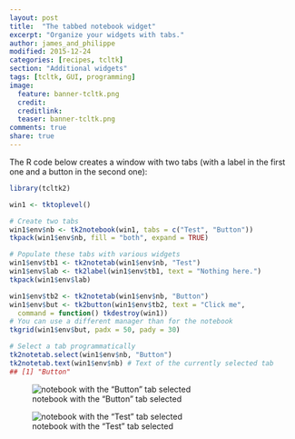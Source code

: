 ```yaml
---
layout: post
title:  "The tabbed notebook widget"
excerpt: "Organize your widgets with tabs."
author: james_and_philippe
modified: 2015-12-24
categories: [recipes, tcltk]
section: "Additional widgets"
tags: [tcltk, GUI, programming]
image:
  feature: banner-tcltk.png
  credit: 
  creditlink: 
  teaser: banner-tcltk.png
comments: true
share: true
---
```


The R code below creates a window with two tabs (with a label in the first one and a button in the second one):

```r
library(tcltk2)

win1 <- tktoplevel()

# Create two tabs
win1$env$nb <- tk2notebook(win1, tabs = c("Test", "Button"))
tkpack(win1$env$nb, fill = "both", expand = TRUE)

# Populate these tabs with various widgets
win1$env$tb1 <- tk2notetab(win1$env$nb, "Test")
win1$env$lab <- tk2label(win1$env$tb1, text = "Nothing here.")
tkpack(win1$env$lab)

win1$env$tb2 <- tk2notetab(win1$env$nb, "Button")
win1$env$but <- tk2button(win1$env$tb2, text = "Click me",
  command = function() tkdestroy(win1))
# You can use a different manager than for the notebook
tkgrid(win1$env$but, padx = 50, pady = 30)

# Select a tab programmatically
tk2notetab.select(win1$env$nb, "Button")
tk2notetab.text(win1$env$nb) # Text of the currently selected tab
## [1] "Button"
```

![notebook with the "Button" tab selected]({{ site.images }}/recipes-tcltk/notebook.png)

![notebook with the "Test" tab selected]({{ site.images }}/recipes-tcltk/notebook2.png)
